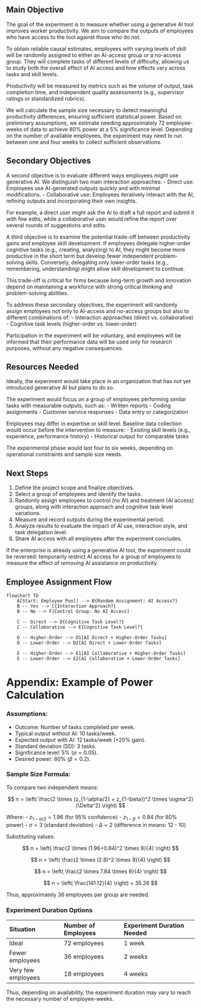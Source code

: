 
## Main Objective

The goal of the experiment is to measure whether using a generative AI tool improves worker productivity. We aim to compare the outputs of employees who have access to the tool against those who do not.

To obtain reliable causal estimates, employees with varying levels of skill will be randomly assigned to either an AI-access group or a no-access group. They will complete tasks of different levels of difficulty, allowing us to study both the overall effect of AI access and how effects vary across tasks and skill levels.

Productivity will be measured by metrics such as the volume of output, task completion time, and independent quality assessments (e.g., supervisor ratings or standardized rubrics).

We will calculate the sample size necessary to detect meaningful productivity differences, ensuring sufficient statistical power. Based on preliminary assumptions, we estimate needing approximately 72 employee-weeks of data to achieve 80% power at a 5% significance level. Depending on the number of available employees, the experiment may need to run between one and four weeks to collect sufficient observations.

## Secondary Objectives

A second objective is to evaluate different ways employees might use generative AI. We distinguish two main interaction approaches:
- Direct use: Employees use AI-generated outputs quickly and with minimal modifications.
- Collaborative use: Employees iteratively interact with the AI, refining outputs and incorporating their own insights.

For example, a direct user might ask the AI to draft a full report and submit it with few edits, while a collaborative user would refine the report over several rounds of suggestions and edits.

A third objective is to examine the potential trade-off between productivity gains and employee skill development. If employees delegate higher-order cognitive tasks (e.g., creating, analyzing) to AI, they might become more productive in the short term but develop fewer independent problem-solving skills. Conversely, delegating only lower-order tasks (e.g., remembering, understanding) might allow skill development to continue.

This trade-off is critical for firms because long-term growth and innovation depend on maintaining a workforce with strong critical thinking and problem-solving abilities.

To address these secondary objectives, the experiment will randomly assign employees not only to AI-access and no-access groups but also to different combinations of:
- Interaction approaches (direct vs. collaborative)
- Cognitive task levels (higher-order vs. lower-order)

Participation in the experiment will be voluntary, and employees will be informed that their performance data will be used only for research purposes, without any negative consequences.

## Resources Needed

Ideally, the experiment would take place in an organization that has not yet introduced generative AI but plans to do so.

The experiment would focus on a group of employees performing similar tasks with measurable outputs, such as:
- Written reports
- Coding assignments
- Customer service responses
- Data entry or categorization

Employees may differ in expertise or skill level. Baseline data collection would occur before the intervention to measure:
- Existing skill levels (e.g., experience, performance history)
- Historical output for comparable tasks

The experimental phase would last four to six weeks, depending on operational constraints and sample size needs.

## Next Steps

1. Define the project scope and finalize objectives.
2. Select a group of employees and identify the tasks.
3. Randomly assign employees to control (no AI) and treatment (AI access) groups, along with interaction approach and cognitive task level variations.
4. Measure and record outputs during the experimental period.
5. Analyze results to evaluate the impact of AI use, interaction style, and task delegation level.
6. Share AI access with all employees after the experiment concludes.

If the enterprise is already using a generative AI tool, the experiment could be reversed: temporarily restrict AI access for a group of employees to measure the effect of *removing* AI assistance on productivity.

## Employee Assignment Flow {.appendix}

```mermaid
flowchart TD
    A[Start: Employee Pool] --> B{Random Assignment: AI Access?}
    B -- Yes --> C{Interaction Approach?}
    B -- No --> F[Control Group: No AI Access]

    C -- Direct --> D{Cognitive Task Level?}
    C -- Collaborative --> E{Cognitive Task Level?}

    D -- Higher-Order --> D1[AI Direct + Higher-Order Tasks]
    D -- Lower-Order --> D2[AI Direct + Lower-Order Tasks]

    E -- Higher-Order --> E1[AI Collaborative + Higher-Order Tasks]
    E -- Lower-Order --> E2[AI Collaborative + Lower-Order Tasks]
```


# Appendix: Example of Power Calculation {.appendix}

### Assumptions:
- Outcome: Number of tasks completed per week.
- Typical output without AI: 10 tasks/week.
- Expected output with AI: 12 tasks/week (+20% gain).
- Standard deviation (SD): 3 tasks.
- Significance level: 5% ($\alpha = 0.05$).
- Desired power: 80% ($\beta = 0.2$).

### Sample Size Formula:
To compare two independent means:

$$
n = \left( \frac{2 \times (z_{1-\alpha/2} + z_{1-\beta})^2 \times \sigma^2}{\Delta^2} \right)
$$

Where:
- $z_{1-\alpha/2} = 1.96$ (for 95% confidence)
- $z_{1-\beta} = 0.84$ (for 80% power)
- $\sigma = 3$ (standard deviation)
- $\Delta = 2$ (difference in means: 12 - 10)

Substituting values:

$$
n = \left( \frac{2 \times (1.96+0.84)^2 \times 9}{4} \right)
$$

$$
n = \left( \frac{2 \times (2.8)^2 \times 9}{4} \right)
$$

$$
n = \left( \frac{2 \times 7.84 \times 9}{4} \right)
$$

$$
n = \left( \frac{141.12}{4} \right) = 35.28
$$

Thus, approximately 36 employees per group are needed.

### Experiment Duration Options

| Situation | Number of Employees | Experiment Duration Needed |
|:---|:---|:---|
| Ideal | 72 employees | 1 week |
| Fewer employees | 36 employees | 2 weeks |
| Very few employees | 18 employees | 4 weeks |

Thus, depending on availability, the experiment duration may vary to reach the necessary number of employee-weeks.


